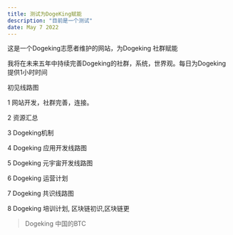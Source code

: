 ```yaml
---
title: 测试为DogeKing赋能
description: "目前是一个测试"
date: May 7 2022
---
```


这是一个Dogeking志愿者维护的网站，为Dogeking 社群赋能

我将在未来五年中持续完善Dogeking的社群，系统，世界观。每日为Dogeking提供1小时时间

初见线路图

1 网站开发，社群完善，连接。

2 资源汇总

3 Dogeking机制

4 Dogeking 应用开发线路图

5 Dogeking 元宇宙开发线路图

6 Dogeking 运营计划

7 Dogeking 共识线路图

8 Dogeking 培训计划, 区块链初识,区块链更

> Dogeking 中国的BTC
